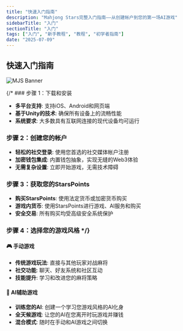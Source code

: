 ```yaml
---
title: "快速入门指南"
description: "Mahjong Stars完整入门指南——从创建帐户到您的第一场AI游戏"
sidebarTitle: "入门"
sectionTitle: "入门"
tags: ["入门", "新手教程", "教程", "初学者指南"]
date: "2025-07-09"
---
```


## 快速入门指南

![MJS Banner](/static/images/comingsoon.webp)

{/* ### 步骤 1：下载和安装
- **多平台支持**: 支持iOS、Android和网页端
- **基于Unity的技术**: 确保所有设备上的流畅性能
- **系统要求**: 大多数具有互联网连接的现代设备均可运行

### 步骤 2：创建您的帐户
- **轻松的社交登录**: 使用您首选的社交媒体帐户注册
- **加密钱包集成**: 内置钱包抽象，实现无缝的Web3体验
- **无需复杂设置**: 立即开始游戏，无需技术障碍

### 步骤 3：获取您的StarsPoints
- **购买StarsPoints**: 使用法定货币或加密货币购买
- **游戏内货币**: 使用StarsPoints进行游戏、AI服务和购买
- **安全交易**: 所有购买均受高级安全系统保护

### 步骤 4：选择您的游戏风格 */}

#### 🎮 手动游戏
- **传统游戏玩法**: 直接与其他玩家对战麻将
- **社交功能**: 聊天、好友系统和社区互动
- **技能提升**: 学习和改进您的麻将策略

#### 🤖 AI辅助游戏
- **训练您的AI**: 创建一个学习您游戏风格的AI化身
- **全天候游戏**: 让您的AI在您离开时玩游戏并赚钱
- **混合模式**: 随时在手动和AI游戏之间切换